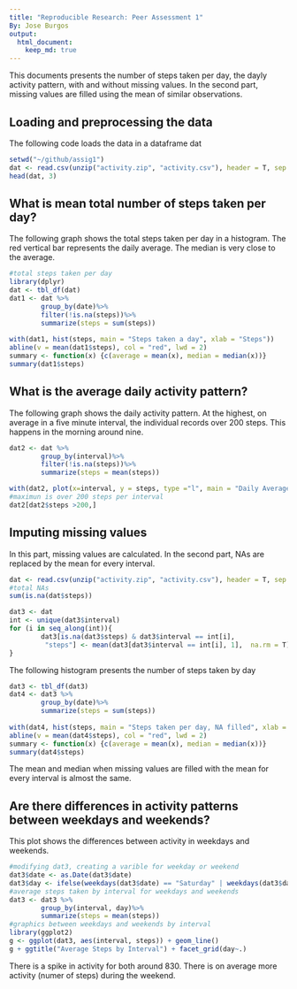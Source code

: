 ```yaml
---
title: "Reproducible Research: Peer Assessment 1"
By: Jose Burgos
output:
  html_document:
    keep_md: true
---
```

This documents presents the number of steps taken per day, the dayly activity pattern, with and without missing values.  In the second part, missing values are filled using the mean of similar observations.

## Loading and preprocessing the data
The following code loads the data in a dataframe dat
```r
setwd("~/github/assig1")
dat <- read.csv(unzip("activity.zip", "activity.csv"), header = T, sep = ",")
head(dat, 3)
```

## What is mean total number of steps taken per day?
The following graph shows the total steps taken per day in a histogram. The red vertical bar represents the daily average.  The median is very close to the average.
```r
#total steps taken per day
library(dplyr)
dat <- tbl_df(dat)
dat1 <- dat %>%
        group_by(date)%>%
        filter(!is.na(steps))%>%
        summarize(steps = sum(steps))
           
with(dat1, hist(steps, main = "Steps taken a day", xlab = "Steps"))
abline(v = mean(dat1$steps), col = "red", lwd = 2)
summary <- function(x) {c(average = mean(x), median = median(x))}
summary(dat1$steps)
```

## What is the average daily activity pattern?
The following graph shows the daily activity pattern.  At the highest, on average in a five minute interval, the individual records over 200 steps.  This happens in the morning around nine.
```r
dat2 <- dat %>%
        group_by(interval)%>%
        filter(!is.na(steps))%>%
        summarize(steps = mean(steps))

with(dat2, plot(x=interval, y = steps, type ="l", main = "Daily Average Activity Pattern"))
#maximun is over 200 steps per interval
dat2[dat2$steps >200,]

```
## Imputing missing values
In this part, missing values are calculated.  In the second part, NAs are replaced by the mean for every interval.
```r
dat <- read.csv(unzip("activity.zip", "activity.csv"), header = T, sep = ",")
#total NAs
sum(is.na(dat$steps))
```

```r
dat3 <- dat
int <- unique(dat3$interval)
for (i in seq_along(int)){
        dat3[is.na(dat3$steps) & dat3$interval == int[i], 
         "steps"] <- mean(dat3[dat3$interval == int[i], 1],  na.rm = T)   
}
```
The following histogram presents the number of steps taken by day
```r
dat3 <- tbl_df(dat3)
dat4 <- dat3 %>%
        group_by(date)%>%
        summarize(steps = sum(steps))
           
with(dat4, hist(steps, main = "Steps taken per day, NA filled", xlab = "Steps"))
abline(v = mean(dat4$steps), col = "red", lwd = 2)
summary <- function(x) {c(average = mean(x), median = median(x))}
summary(dat4$steps)
```
The mean and median when missing values are filled with the mean for every interval is almost the same.

## Are there differences in activity patterns between weekdays and weekends?
This plot shows the differences between activity in weekdays and weekends.
```r
#modifying dat3, creating a varible for weekday or weekend
dat3$date <- as.Date(dat3$date)
dat3$day <- ifelse(weekdays(dat3$date) == "Saturday" | weekdays(dat3$date) ==           "Sunday","weekend","weekday")
#average steps taken by interval for weekdays and weekends
dat3 <- dat3 %>%
        group_by(interval, day)%>%
        summarize(steps = mean(steps))
#graphics between weekdays and weekends by interval
library(ggplot2)
g <- ggplot(dat3, aes(interval, steps)) + geom_line()
g + ggtitle("Average Steps by Interval") + facet_grid(day~.)
```

There is a spike in activity for both around 830.  There is on average more activity (numer of steps) during the weekend.